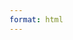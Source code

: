 ```yaml
---
format: html
---
```


<div class="full-page-image" style="background-image: url('images/coverreal.png');"></div>

